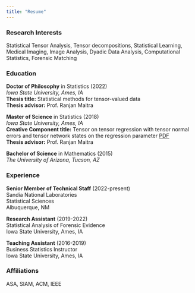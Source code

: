 ```yaml
---
title: "Resume"
---
```




### Research Interests
Statistical Tensor Analysis, Tensor decompositions, Statistical Learning,  Medical Imaging, Image Analysis, Dyadic Data Analysis, Computational Statistics, Forensic Matching

### Education
**Doctor of Philosophy** in Statistics (2022)		
*Iowa State University, Ames, IA*		
**Thesis title:** Statistical methods for tensor-valued data\
**Thesis advisor:** Prof. Ranjan Maitra
 
**Master of Science** in Statistics (2018)		
*Iowa State University, Ames, IA*		
**Creative Component title:** Tensor on tensor regression with tensor normal errors and tensor network states on the regression parameter [PDF](https://pdfs.semanticscholar.org/72f4/65342fea8dfbf5cb0cd0f38db1790e216f61.pdf)		
**Thesis advisor:** Prof. Ranjan Maitra	

**Bachelor of Science** in Mathematics (2015)		
*The University of Arizona, Tucson, AZ*		

### Experience	

**Senior Member of Technical Staff** (2022-present)				
Sandia National Laboratories		
Statistical Sciences		
Albuquerque, NM			

**Research Assistant** (2019-2022)		
Statistical Analysis of Forensic Evidence		
Iowa State University, Ames, IA

**Teaching Assistant** (2016-2019)		
Business Statistics Instructor		
Iowa State University, Ames, IA	

### Affiliations	
ASA, SIAM, ACM, IEEE

